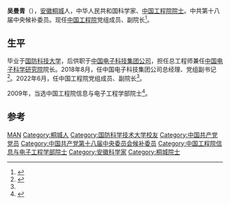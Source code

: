 '''吴曼青'''（{{bd|1965年|8月||}}），[[安徽|安徽]][[桐城|桐城]]人，中华人民共和国科学家、[[中国工程院院士|中国工程院院士]]。中共第十八届中央候补委员。现任[[中国工程院|中国工程院]]党组成员、副院长<ref name=":0">{{Cite web |title=吴曼青、李仲平已任工程院副院长 |url=https://hb.ifeng.com/c/8GpcMiPQUdX |website=凤凰网 |access-date=2022-06-28}}</ref>。

== 生平 ==
毕业于[[国防科技大学|国防科技大学]]，后供职于[[中国电子科技集团公司|中国电子科技集团公司]]，担任总工程师兼任[[中国电子科学研究院|中国电子科学研究院]]院长。2018年8月，任中国电子科技集团公司总经理、党组副书记<ref>{{Cite web |author=杨亚澜 |title=吴曼青任中国电子科技集团总经理、党组副书记 |url=http://renshi.people.com.cn/n1/2018/0828/c139617-30254628.html |website=人民网 |access-date=2022-06-28}}</ref>。2022年6月，任中国工程院党组成员、副院长<ref name=":0" />。

2009年，当选中国工程院信息与电子工程学部院士<ref>{{cite news|title=中国工程院院士吴曼青：创新动力源自国家使命|url=http://news.sina.com.cn/c/sd/2012-05-20/171124447013.shtml|accessdate=2014-02-13|newspaper=新浪网|archive-date=2014-02-22|archive-url=https://web.archive.org/web/20140222071249/http://news.sina.com.cn/c/sd/2012-05-20/171124447013.shtml|dead-url=no}}</ref>。

== 参考 ==
{{reflist}}

{{中国政治人物小作品}}
{{中国工程院信息与电子工程学部院士}}
{{中国科学技术协会第九届全国委员会}}

{{Authority control}}
{{DEFAULTSORT:Wu吴}}
[[Category:吴姓|MAN]]
[[Category:桐城人|Category:桐城人]]
[[Category:国防科学技术大学校友|Category:国防科学技术大学校友]]
[[Category:中国共产党党员|Category:中国共产党党员]]
[[Category:中国共产党第十八届中央委员会候补委员|Category:中国共产党第十八届中央委员会候补委员]]
[[Category:中国工程院信息与电子工程学部院士|Category:中国工程院信息与电子工程学部院士]]
[[Category:安徽科学家|Category:安徽科学家]]
[[Category:桐城院士|Category:桐城院士]]